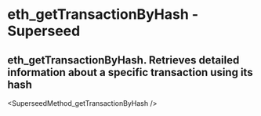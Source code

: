 # eth_getTransactionByHash  - Superseed

## eth_getTransactionByHash. Retrieves detailed information about a specific transaction using its hash


<SuperseedMethod_getTransactionByHash  />
